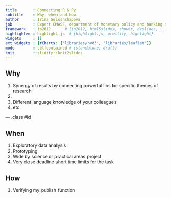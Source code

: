 ```yaml
---
title       : Connecting R & Py
subtitle    : Why, when and how.
author      : Irina Goloshchapova
job         : Expert CMASF, department of monetary policy and banking system analysis 
framework   : io2012      # {io2012, html5slides, shower, dzslides, ...}
highlighter : highlight.js  # {highlight.js, prettify, highlight}
widgets     : []    
ext_widgets : {rCharts: ['libraries/nvd3', 'libraries/leaflet']}
mode        : selfcontained # {standalone, draft}
knit        : slidify::knit2slides
---
```


## Why

1. Synergy of results by connecting powerful libs for specific themes of research
2. 
3. Different language knowledge of your colleagues
4. etc.

--- .class #id 

## When

1. Exploratory data analysis
2. Prototyping
3. Wide by science or practical areas project
4. Very ~~close deadline~~ short time limits for the task

## How

1. Verifying my_publish function
